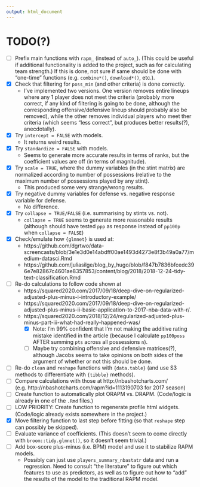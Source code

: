 ```yaml
---
output: html_document
---
```


# TODO(?)

+ [ ] Prefix main functions with `rapm_` (instead of `auto_`).
(This could be useful if additional functionality is added to the project,
such as for calculating team strength.) If this is done, not sure if same
should be done with "one-time" functions (e.g. `combine*()`, `download*()`, etc.).
+ [x] Check that filtering for `poss_min` (and other criteria) is done correctly.
    + I've implemented two versions. One version removes entire lineups
    where any 1 player does not meet the criteria (probably more correct, if
    any kind of filtering is going to be done, although the corresponding
    offensive/defensive lineup should probably also be removed),
    while the other removes individual players who meet ther criteria
    (which seems "less correct", but produces better results(?), anecdotally).
+ [x] Try `intercept = FALSE` with models. 
    + It returns weird results.
+ [x] Try `standardize = FALSE` with models.
    + Seems to generate more accurate results in terms of ranks, but the coefficient
    values are off (in terms of magnitude).
+ [x] Try `scale = TRUE`, where the dummy variables (in the stint matrix) are
normalized according to number of possessions (relative to the maximum number of
possessions played by any stint).
    + This produced some very strange/wrong results.
+ [x] Try negative dummy variables for defense vs. negative response variable for defense. 
    + No difference.
+ [x] Try `collapse = TRUE/FALSE` (i.e. summarising by stints vs. not).
    + `collapse = TRUE` seems to generate more reasonable results (although 
    should have tested `ppp` as response instead of `pp100p` when `collapse = FALSE`)

+ [x] Check/emulate how `{glmnet}` is used at:
    + https://github.com/dgrtwo/data-screencasts/blob/3e1e3d0e14abdff00ae1493d4273e8f3b49a0a77/medium-datasci.Rmd
    + https://github.com/juliasilge/blog_by_hugo/blob/f847b7836bfcedc396e7e82867c4601ae8357853/content/blog/2018/2018-12-24-tidy-text-classification.Rmd
+ [ ] Re-do calculations to follow code shown at
    + https://squared2020.com/2017/09/18/deep-dive-on-regularized-adjusted-plus-minus-i-introductory-example/
    + https://squared2020.com/2017/09/18/deep-dive-on-regularized-adjusted-plus-minus-ii-basic-application-to-2017-nba-data-with-r/.
    + https://squared2020.com/2018/12/24/regularized-adjusted-plus-minus-part-iii-what-had-really-happened-was/
        + [x] Note: I'm 99% confident that I'm not making the additive rating mistake identified in the article
        (because I calculate `pp100poss` AFTER summing `pts` across all possessions `n`).
        + [ ] Maybe try combining offensive and defensive matrices(?), although Jacobs seems to take opinions on both sides
        of the argument of whether or not this should be done.
+ [ ] Re-do `clean` and `reshape` functions with `{data.table}` (and use S3 methods to differentiate with `{tibble}` methods).
+ [ ] Compare calculations with those at http://nbashotcharts.com/ (e.g. http://nbashotcharts.com/rapm?id=1113190703 for 2017 season)
+ [ ] Create function to automatically plot ORAPM vs. DRAPM. (Code/logic is already in
one of the `.Rmd` files.)
+ [ ] LOW PRIORITY: Create function to regenerate profile html widgets.
(Code/logic already exists somewhere in the project.)
+ [x] Move filtering function to last step before fitting (so that `reshape` step
can possibly be skipped).
+ [ ] Evaluate variance of coefficients. (This doesn't seem to come directly
with `broom::tidy.glmnet()`, so it doesn't seem trivial.)
+ [ ] Add box-score plus-minus (i.e. BPM) model and use it to stabilize RAPM models.
    + Possibly can just use `players_summary_nbastatr` data and run a regression.
    Need to consult "the literature" to figure out which features to use as predictors,
    as well as to figure out how to "add" the results of the model to the traditional
    RAPM model.

